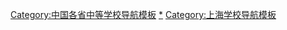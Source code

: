 [[Category:中国各省中等学校导航模板|Category:中国各省中等学校导航模板]]
[[Category:上海中等学校|*]]
[[Category:上海学校导航模板|Category:上海学校导航模板]]